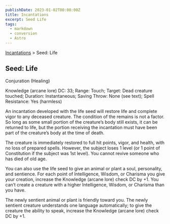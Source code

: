 ```yaml
---
publishDate: 2023-01-02T00:00:00Z
title: Incantations
excerpt: Seed Life
tags:
  - markdown
  - conversion
  - Astro
---
```


[Incantations](arcana-d20-srd-incantations-index) > Seed: Life

## Seed: Life

Conjuration (Healing)

Knowledge (arcane lore) DC: 33; Range: Touch; Target: Dead creature touched;
Duration: Instantaneous; Saving Throw: None (see text); Spell Resistance: Yes
(harmless)

An incantation developed with the life seed will restore life and complete
vigor to any deceased creature. The condition of the remains is not a factor.
So long as some small portion of the creature’s body still exists, it can be
returned to life, but the portion receiving the incantation must have been
part of the creature’s body at the time of death.

The creature is immediately restored to full hit points, vigor, and health,
with no loss of prepared spells. However, the subject loses 1 level (or 1
point of Constitution if the subject was 1st level). You cannot revive someone
who has died of old age.

You can also use the life seed to give an animal or plant a soul, personality,
and sentience. For each point of Intelligence, Wisdom, or Charisma you give
your creation, increase the Knowledge (arcane lore) check DC by +1. You can’t
create a creature with a higher Intelligence, Wisdom, or Charisma than you
have.

The newly sentient animal or plant is friendly toward you. The newly sentient
creature understands one language automatically; to give the creature the
ability to speak, increase the Knowledge (arcane lore) check DC by +1.

